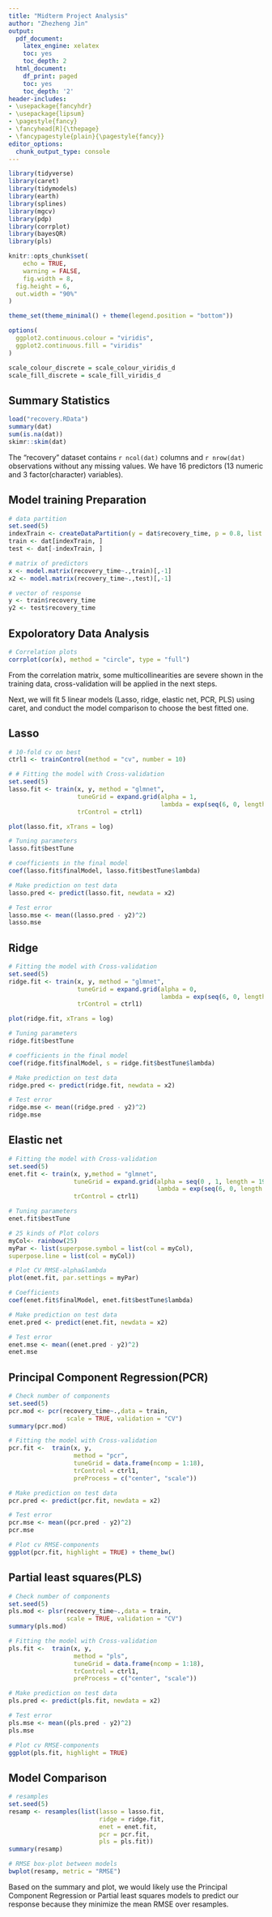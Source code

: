 ```yaml
---
title: "Midterm Project Analysis"
author: "Zhezheng Jin"
output:
  pdf_document:
    latex_engine: xelatex
    toc: yes
    toc_depth: 2
  html_document:
    df_print: paged
    toc: yes
    toc_depth: '2'
header-includes:
- \usepackage{fancyhdr}
- \usepackage{lipsum}
- \pagestyle{fancy}
- \fancyhead[R]{\thepage}
- \fancypagestyle{plain}{\pagestyle{fancy}}
editor_options: 
  chunk_output_type: console
--- 
```


\newpage

```r
library(tidyverse)
library(caret)
library(tidymodels)
library(earth)
library(splines)
library(mgcv)
library(pdp)
library(corrplot)
library(bayesQR)
library(pls)
```

```r
knitr::opts_chunk$set(
	echo = TRUE,
	warning = FALSE,
	fig.width = 8, 
  fig.height = 6,
  out.width = "90%"
)

theme_set(theme_minimal() + theme(legend.position = "bottom"))

options(
  ggplot2.continuous.colour = "viridis",
  ggplot2.continuous.fill = "viridis"
)

scale_colour_discrete = scale_colour_viridis_d
scale_fill_discrete = scale_fill_viridis_d
```

## Summary Statistics
```r
load("recovery.RData")
summary(dat)
sum(is.na(dat))
skimr::skim(dat)
```

The "recovery" dataset contains `r ncol(dat)` columns and `r nrow(dat)` observations without any missing values. We have 16 predictors (13 numeric and 3 factor(character) variables).

## Model training Preparation
```r
# data partition
set.seed(5)
indexTrain <- createDataPartition(y = dat$recovery_time, p = 0.8, list = FALSE)
train <- dat[indexTrain, ]
test <- dat[-indexTrain, ]

# matrix of predictors 
x <- model.matrix(recovery_time~.,train)[,-1]
x2 <- model.matrix(recovery_time~.,test)[,-1]

# vector of response
y <- train$recovery_time
y2 <- test$recovery_time
```

## Expoloratory Data Analysis
```r
# Correlation plots
corrplot(cor(x), method = "circle", type = "full")
```

From the correlation matrix, some multicollinearities are severe shown in the training data, cross-validation will be applied in the next steps.

Next, we will fit 5 linear models (Lasso, ridge, elastic net, PCR, PLS) using caret, and conduct the model comparison to choose the best fitted one.

## Lasso 
```r
# 10-fold cv on best
ctrl1 <- trainControl(method = "cv", number = 10)

# # Fitting the model with Cross-validation
set.seed(5)
lasso.fit <- train(x, y, method = "glmnet", 
                   tuneGrid = expand.grid(alpha = 1,
                                          lambda = exp(seq(6, 0, length=100))),
                   trControl = ctrl1)

plot(lasso.fit, xTrans = log)

# Tuning parameters
lasso.fit$bestTune

# coefficients in the final model
coef(lasso.fit$finalModel, lasso.fit$bestTune$lambda)

# Make prediction on test data
lasso.pred <- predict(lasso.fit, newdata = x2)

# Test error
lasso.mse <- mean((lasso.pred - y2)^2)
lasso.mse
```

## Ridge
```r
# Fitting the model with Cross-validation
set.seed(5)
ridge.fit <- train(x, y, method = "glmnet", 
                   tuneGrid = expand.grid(alpha = 0,
                                          lambda = exp(seq(6, 0, length=100))),
                   trControl = ctrl1)

plot(ridge.fit, xTrans = log)

# Tuning parameters
ridge.fit$bestTune

# coefficients in the final model
coef(ridge.fit$finalModel, s = ridge.fit$bestTune$lambda)

# Make prediction on test data
ridge.pred <- predict(ridge.fit, newdata = x2)

# Test error
ridge.mse <- mean((ridge.pred - y2)^2)
ridge.mse
```

## Elastic net
```r
# Fitting the model with Cross-validation
set.seed(5)
enet.fit <- train(x, y,method = "glmnet",
                  tuneGrid = expand.grid(alpha = seq(0 , 1, length = 19), 
                                         lambda = exp(seq(6, 0, length = 100))),
                  trControl = ctrl1)

# Tuning parameters
enet.fit$bestTune

# 25 kinds of Plot colors
myCol<- rainbow(25)
myPar <- list(superpose.symbol = list(col = myCol),
superpose.line = list(col = myCol))

# Plot CV RMSE-alpha&lambda
plot(enet.fit, par.settings = myPar)

# Coefficients
coef(enet.fit$finalModel, enet.fit$bestTune$lambda)

# Make prediction on test data
enet.pred <- predict(enet.fit, newdata = x2)

# Test error
enet.mse <- mean((enet.pred - y2)^2)
enet.mse
```

## Principal Component Regression(PCR)

```r
# Check number of components
set.seed(5)
pcr.mod <- pcr(recovery_time~.,data = train,
                scale = TRUE, validation = "CV")
summary(pcr.mod)

# Fitting the model with Cross-validation
pcr.fit <-  train(x, y,
                  method = "pcr",
                  tuneGrid = data.frame(ncomp = 1:18),
                  trControl = ctrl1,
                  preProcess = c("center", "scale"))

# Make prediction on test data
pcr.pred <- predict(pcr.fit, newdata = x2)

# Test error
pcr.mse <- mean((pcr.pred - y2)^2)
pcr.mse

# Plot cv RMSE-components
ggplot(pcr.fit, highlight = TRUE) + theme_bw()
```


## Partial least squares(PLS)
```r
# Check number of components
set.seed(5)
pls.mod <- plsr(recovery_time~.,data = train,
                scale = TRUE, validation = "CV")
summary(pls.mod)

# Fitting the model with Cross-validation
pls.fit <-  train(x, y,
                  method = "pls",
                  tuneGrid = data.frame(ncomp = 1:18),
                  trControl = ctrl1,
                  preProcess = c("center", "scale"))

# Make prediction on test data
pls.pred <- predict(pls.fit, newdata = x2)

# Test error
pls.mse <- mean((pls.pred - y2)^2)
pls.mse

# Plot cv RMSE-components
ggplot(pls.fit, highlight = TRUE)
```

## Model Comparison
```r
# resamples
set.seed(5)
resamp <- resamples(list(lasso = lasso.fit,
                         ridge = ridge.fit,
                         enet = enet.fit,
                         pcr = pcr.fit,
                         pls = pls.fit))
summary(resamp)

# RMSE box-plot between models
bwplot(resamp, metric = "RMSE")
```

Based on the summary and plot, we would likely use the Principal Component Regression or Partial least squares models to predict our response because they minimize the mean RMSE over resamples.

